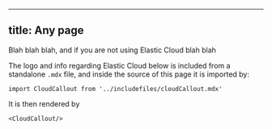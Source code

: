 
---
title: Any page
---

Blah blah blah, and if you are not using Elastic Cloud blah blah

The logo and info regarding Elastic Cloud below is included from a standalone `.mdx` file, and inside the source of this page it is imported by:

```shell
import CloudCallout from '../includefiles/cloudCallout.mdx'
```

It is then rendered by

```shell
<CloudCallout/>
```

<CloudCallout/>

